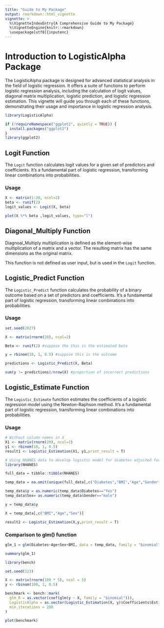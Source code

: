 ```yaml
---
title: "Guide to My Package"
output: rmarkdown::html_vignette
vignette: >
  %\VignetteIndexEntry{A Comprehensive Guide to My Package}
  %\VignetteEngine{knitr::rmarkdown}
  \usepackage[utf8]{inputenc}
---
```



# Introduction to LogisticAlpha Package

The LogisticAlpha package is designed for advanced statistical analysis in the field of logistic regression. It offers a suite of functions to perform logistic regression analysis, including the calculation of logit values, diagonal matrix multiplication, logistic prediction, and logistic regression estimation. This vignette will guide you through each of these functions, demonstrating their usage and importance in logistic regression analysis.

```r

library(LogisticAlpha)

if (!requireNamespace("ggplot2", quietly = TRUE)) {
  install.packages("ggplot2")
}
library(ggplot2)

```


## Logit Function

The `Logit` function calculates logit values for a given set of predictors and coefficients. It's a fundamental part of logistic regression, transforming linear combinations into probabilities.

### Usage

```r
X <- matrix(1:20, ncol=2)
beta <- runif(2)
logit_values <- Logit(X, beta)

plot(X %*% beta ,logit_values, type="l")

```

## Diagonal_Multiply Function

Diagnoal_Multiply multiplication is defined as the element-wise multiplication of a matrix and a vector. The resulting matrix has the same dimensions as the original matrix.

This function is not defined as user input, but is used in the `Logit` function.


## Logistic_Predict Function

The `Logistic_Predict` function calculates the probability of a binary outcome based on a set of predictors and coefficients. It's a fundamental part of logistic regression, transforming linear combinations into probabilities.

### Usage

```r
set.seed(2027)

X <- matrix(rnorm(20), ncol=2)

Beta <- runif(2) #suppose the this is the estimated beta

y = rbinom(10, 1, 0.5) #suppose this is the outcome

predictions <- Logistic_Predict(X, Beta)

sum(y != predictions)/nrow(X) #proportion of incorrect predictions


```

## Logistic_Estimate Function

The `Logistic_Estimate` function estimates the coefficients of a logistic regression model using the Newton-Raphson method. It's a fundamental part of logistic regression, transforming linear combinations into probabilities.

### Usage

```r

# Without column names in X
X1 <- matrix(rnorm(20), ncol=2)
y1 <- rbinom(10, 1, 0.5)
result1 <- Logistic_Estimation(X1, y1,print_result = T)

```

```r

# Using NHANES data to develop logistic model for diabetes adjusted for Demographic variables
library(NHANES)

full_data = tibble::tibble(NHANES)

temp_data = na.omit(unique(full_data[,c("Diabetes","BMI","Age","Gender")]))

temp_data$y = as.numeric(temp_data$Diabetes=="Yes")
temp_data$Sex= as.numeric(temp_data$Gender=="male")

y = temp_data$y

X = temp_data[,c("BMI","Age","Sex")]

result2 <- Logistic_Estimation(X,y,print_result = T)


```
### Comparison to glm() function

```r

glm_1 = glm(Diabetes~Age+Sex+BMI, data = temp_data, family = "binomial")

summary(glm_1)

```

```r
library(bench)

set.seed(123)

X <- matrix(rnorm(100 * 5), ncol = 5)
y <- rbinom(100, 1, 0.5)

benchmark <- bench::mark(
  glm_R = as.vector(coef(glm(y ~ X, family = "binomial"))),
  LogisticAlpha = as.vector(Logistic_Estimation(X, y)$Coefficients$Estimate),
  min_iterations = 200
)


```

```r

plot(benchmark)

```





